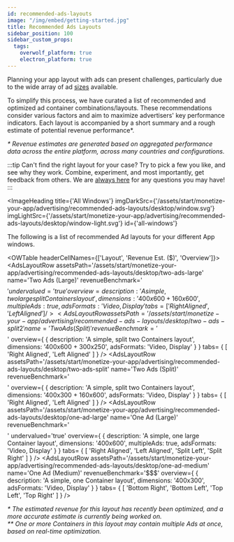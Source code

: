 ```yaml
---
id: recommended-ads-layouts
image: "/img/embed/getting-started.jpg"
title: Recommended Ads Layouts
sidebar_position: 100
sidebar_custom_props:
  tags:
    overwolf_platform: true
    electron_platform: true
---
```



Planning your app layout with ads can present challenges, particularly due to the wide array of ad [sizes](working-with-ads#list-of-ad-sizes) available.

To simplify this process, we have curated a list of recommended and optimized ad container combinations/layouts. These recommendations consider various factors and aim to maximize advertisers' key performance indicators. Each layout is accompanied by a short summary and a rough estimate of potential revenue performance*.

*\* Revenue estimates are generated based on aggregated performance data across the entire platform, across many countries and configurations.*

:::tip Can't find the right layout for your case?
Try to pick a few you like, and see why they work. Combine, experiment, and most importantly, get feedback from others. We are [always here](/support/contact-us) for
any questions you may have!
:::


<ImageHeading
  title={'All Windows'}
  imgDarkSrc={'/assets/start/monetize-your-app/advertising/recommended-ads-layouts/desktop/window.svg'}
  imgLightSrc={'/assets/start/monetize-your-app/advertising/recommended-ads-layouts/desktop/window-light.svg'}
  id={'all-windows'}
>

The following is a list of recommended Ad layouts for your different App windows.

</ImageHeading>

<OWTable headerCellNames={['Layout', 'Revenue Est. ($)', 'Overview']}>
  <AdsLayoutRow 
    assetsPath='/assets/start/monetize-your-app/advertising/recommended-ads-layouts/desktop/two-ads-large'
    name='Two Ads (Large)'
    revenueBenchmark='$$$$$'
    undervalued='true'
    overview={
      {
        description: 'A simple, two large split Containers layout',
        dimensions: '400x600 + 160x600',
        multipleAds: true,
        adsFormats: 'Video, Display'
      }
    }
    tabs= {
      [ 'Right Aligned', 'Left Aligned' ]
    }
  />
  <AdsLayoutRow 
    assetsPath='/assets/start/monetize-your-app/advertising/recommended-ads-layouts/desktop/two-ads-split2'
    name='Two Ads (Split)'
    revenueBenchmark='$$$$$'
    overview={
      {
        description: 'A simple, split two Containers layout',
        dimensions: '400x600 + 300x250',
        adsFormats: 'Video, Display'
      }
    }
    tabs= {
      [ 'Right Aligned', 'Left Aligned' ]
    }
  />
  <AdsLayoutRow 
    assetsPath='/assets/start/monetize-your-app/advertising/recommended-ads-layouts/desktop/two-ads-split'
    name='Two Ads (Split)'
    revenueBenchmark='$$$$'
    overview={
      {
        description: 'A simple, split two Containers layout',
         dimensions: '400x300 + 160x600',
        adsFormats: 'Video, Display'
      }
    }
    tabs= {
      [ 'Right Aligned', 'Left Aligned' ]
    }
  />
  <AdsLayoutRow 
    assetsPath='/assets/start/monetize-your-app/advertising/recommended-ads-layouts/desktop/one-ad-large'
    name='One Ad (Large)'
    revenueBenchmark='$$$$'
    undervalued='true'
    overview={
      {
        description: 'A simple, one large Container layout',
        dimensions: '400x600',
        multipleAds: true,
        adsFormats: 'Video, Display'
      }
    }
    tabs= {
      [ 'Right Aligned', 'Left Aligned', 'Split Left', 'Split Right' ]
    }
  />
  <AdsLayoutRow 
    assetsPath='/assets/start/monetize-your-app/advertising/recommended-ads-layouts/desktop/one-ad-medium'
    name='One Ad (Medium)'
    revenueBenchmark='$$$'
    overview={
      {
        description: 'A simple, one Container layout',
        dimensions: '400x300',
        adsFormats: 'Video, Display'
      }
    }
    tabs= {
      [
        'Bottom Right', 'Bottom Left', 'Top Left', 'Top Right'
      ]
    }
  />
</OWTable>

*\* The estimated revenue for this layout has recently been optimized, and a more accurate estimate is currently being worked on.*  
*\*\* One or more Containers in this layout may contain multiple Ads at once, based on real-time optimization.*